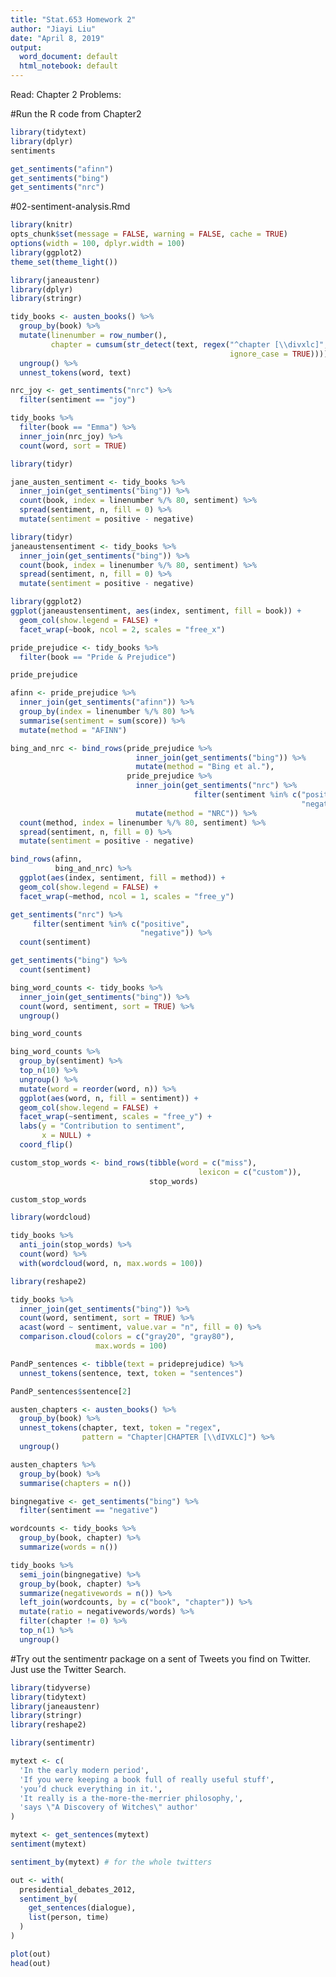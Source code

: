 ---
title: "Stat.653 Homework 2"
author: "Jiayi Liu"
date: "April 8, 2019"
output:
  word_document: default
  html_notebook: default
---



Read: Chapter 2
Problems:

#Run the R code from Chapter2 
```{r}
library(tidytext)
library(dplyr)
sentiments
```

```{r}
get_sentiments("afinn")
get_sentiments("bing")
get_sentiments("nrc")
```


#02-sentiment-analysis.Rmd

```{r}
library(knitr)
opts_chunk$set(message = FALSE, warning = FALSE, cache = TRUE)
options(width = 100, dplyr.width = 100)
library(ggplot2)
theme_set(theme_light())
```

```{r}
library(janeaustenr)
library(dplyr)
library(stringr)

tidy_books <- austen_books() %>%
  group_by(book) %>%
  mutate(linenumber = row_number(),
         chapter = cumsum(str_detect(text, regex("^chapter [\\divxlc]", 
                                                 ignore_case = TRUE)))) %>%
  ungroup() %>%
  unnest_tokens(word, text)
```
```{r}
nrc_joy <- get_sentiments("nrc") %>% 
  filter(sentiment == "joy")

tidy_books %>%
  filter(book == "Emma") %>%
  inner_join(nrc_joy) %>%
  count(word, sort = TRUE)
```
```{r}
library(tidyr)

jane_austen_sentiment <- tidy_books %>%
  inner_join(get_sentiments("bing")) %>%
  count(book, index = linenumber %/% 80, sentiment) %>%
  spread(sentiment, n, fill = 0) %>%
  mutate(sentiment = positive - negative)
```
```{r}
library(tidyr)
janeaustensentiment <- tidy_books %>%  
  inner_join(get_sentiments("bing")) %>%  
  count(book, index = linenumber %/% 80, sentiment) %>%  
  spread(sentiment, n, fill = 0) %>%  
  mutate(sentiment = positive - negative)
```


```{r}
library(ggplot2)
ggplot(janeaustensentiment, aes(index, sentiment, fill = book)) +  
  geom_col(show.legend = FALSE) +  
  facet_wrap(~book, ncol = 2, scales = "free_x")
```


```{r}
pride_prejudice <- tidy_books %>% 
  filter(book == "Pride & Prejudice")

pride_prejudice
```
```{r}
afinn <- pride_prejudice %>% 
  inner_join(get_sentiments("afinn")) %>% 
  group_by(index = linenumber %/% 80) %>% 
  summarise(sentiment = sum(score)) %>% 
  mutate(method = "AFINN")

bing_and_nrc <- bind_rows(pride_prejudice %>% 
                            inner_join(get_sentiments("bing")) %>%
                            mutate(method = "Bing et al."),
                          pride_prejudice %>% 
                            inner_join(get_sentiments("nrc") %>% 
                                         filter(sentiment %in% c("positive", 
                                                                 "negative"))) %>%
                            mutate(method = "NRC")) %>%
  count(method, index = linenumber %/% 80, sentiment) %>%
  spread(sentiment, n, fill = 0) %>%
  mutate(sentiment = positive - negative)
```
```{r}
bind_rows(afinn,          
          bing_and_nrc) %>%  
  ggplot(aes(index, sentiment, fill = method)) +  
  geom_col(show.legend = FALSE) +  
  facet_wrap(~method, ncol = 1, scales = "free_y")
```

```{r}
get_sentiments("nrc") %>% 
     filter(sentiment %in% c("positive", 
                             "negative")) %>% 
  count(sentiment)

get_sentiments("bing") %>% 
  count(sentiment)
```
```{r}
bing_word_counts <- tidy_books %>%
  inner_join(get_sentiments("bing")) %>%
  count(word, sentiment, sort = TRUE) %>%
  ungroup()

bing_word_counts
```
```{r}
bing_word_counts %>%
  group_by(sentiment) %>%
  top_n(10) %>%
  ungroup() %>%
  mutate(word = reorder(word, n)) %>%
  ggplot(aes(word, n, fill = sentiment)) +
  geom_col(show.legend = FALSE) +
  facet_wrap(~sentiment, scales = "free_y") +
  labs(y = "Contribution to sentiment",
       x = NULL) +
  coord_flip()
```

```{r}
custom_stop_words <- bind_rows(tibble(word = c("miss"), 
                                          lexicon = c("custom")), 
                               stop_words)

custom_stop_words
```


```{r}
library(wordcloud)

tidy_books %>%
  anti_join(stop_words) %>%
  count(word) %>%
  with(wordcloud(word, n, max.words = 100))
```
```{r}
library(reshape2)

tidy_books %>%
  inner_join(get_sentiments("bing")) %>%
  count(word, sentiment, sort = TRUE) %>%
  acast(word ~ sentiment, value.var = "n", fill = 0) %>%
  comparison.cloud(colors = c("gray20", "gray80"),
                   max.words = 100)
```
```{r}
PandP_sentences <- tibble(text = prideprejudice) %>% 
  unnest_tokens(sentence, text, token = "sentences")
```

```{r}
PandP_sentences$sentence[2]
```
```{r}
austen_chapters <- austen_books() %>%
  group_by(book) %>%
  unnest_tokens(chapter, text, token = "regex", 
                pattern = "Chapter|CHAPTER [\\dIVXLC]") %>%
  ungroup()

austen_chapters %>% 
  group_by(book) %>% 
  summarise(chapters = n())
```

```{r}
bingnegative <- get_sentiments("bing") %>% 
  filter(sentiment == "negative")

wordcounts <- tidy_books %>%
  group_by(book, chapter) %>%
  summarize(words = n())

tidy_books %>%
  semi_join(bingnegative) %>%
  group_by(book, chapter) %>%
  summarize(negativewords = n()) %>%
  left_join(wordcounts, by = c("book", "chapter")) %>%
  mutate(ratio = negativewords/words) %>%
  filter(chapter != 0) %>%
  top_n(1) %>%
  ungroup()
```



#Try out the sentimentr package on a sent of Tweets you find on Twitter. Just use the Twitter Search.
```{r}
library(tidyverse)
library(tidytext)
library(janeaustenr)
library(stringr)
library(reshape2)

library(sentimentr)  
```
```{r}
mytext <- c(
  'In the early modern period',
  'If you were keeping a book full of really useful stuff',
  'you’d chuck everything in it.',
  'It really is a the-more-the-merrier philosophy,',
  'says \"A Discovery of Witches\" author'
)

```

```{r}

mytext <- get_sentences(mytext)
sentiment(mytext)

```

```{r}
sentiment_by(mytext) # for the whole twitters
```

```{r}
out <- with(
  presidential_debates_2012, 
  sentiment_by(
    get_sentences(dialogue), 
    list(person, time)
  )
)

plot(out)
head(out)
```

